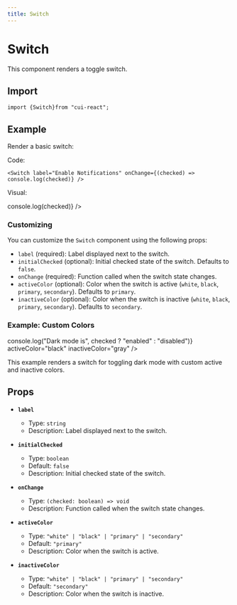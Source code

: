 ```yaml
---
title: Switch
---
```



# Switch

This component renders a toggle switch.

## Import

```tsx
import {Switch}from "cui-react";
```

## Example

Render a basic switch:

Code:
```tsx
<Switch label="Enable Notifications" onChange={(checked) => console.log(checked)} />
```

Visual:
<div className=" flex space-x-4 p-10"><Switch label="Enable Notifications" onChange={(checked) => console.log(checked)} /></div>

### Customizing

You can customize the `Switch` component using the following props:

- `label` (required): Label displayed next to the switch.
- `initialChecked` (optional): Initial checked state of the switch. Defaults to `false`.
- `onChange` (required): Function called when the switch state changes.
- `activeColor` (optional): Color when the switch is active (`white`, `black`, `primary`, `secondary`). Defaults to `primary`.
- `inactiveColor` (optional): Color when the switch is inactive (`white`, `black`, `primary`, `secondary`). Defaults to `secondary`.

### Example: Custom Colors

<div className=" flex space-x-4 p-10">
<Switch
  label="Enable Dark Mode"
  initialChecked={true}
  onChange={(checked) => console.log("Dark mode is", checked ? "enabled" : "disabled")}
  activeColor="black"
  inactiveColor="gray"
/>
</div>

This example renders a switch for toggling dark mode with custom active and inactive colors.

## Props

- **`label`**
  - Type: `string`
  - Description: Label displayed next to the switch.

- **`initialChecked`**
  - Type: `boolean`
  - Default: `false`
  - Description: Initial checked state of the switch.

- **`onChange`**
  - Type: `(checked: boolean) => void`
  - Description: Function called when the switch state changes.

- **`activeColor`**
  - Type: `"white" | "black" | "primary" | "secondary"`
  - Default: `"primary"`
  - Description: Color when the switch is active.

- **`inactiveColor`**
  - Type: `"white" | "black" | "primary" | "secondary"`
  - Default: `"secondary"`
  - Description: Color when the switch is inactive.

